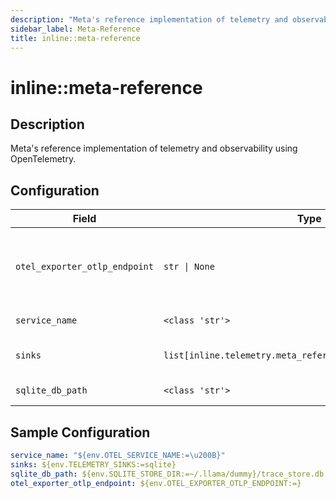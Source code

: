 ```yaml
---
description: "Meta's reference implementation of telemetry and observability using OpenTelemetry."
sidebar_label: Meta-Reference
title: inline::meta-reference
---
```


# inline::meta-reference

## Description

Meta's reference implementation of telemetry and observability using OpenTelemetry.

## Configuration

| Field | Type | Required | Default | Description |
|-------|------|----------|---------|-------------|
| `otel_exporter_otlp_endpoint` | `str \| None` | No |  | The OpenTelemetry collector endpoint URL (base URL for traces, metrics, and logs). If not set, the SDK will use OTEL_EXPORTER_OTLP_ENDPOINT environment variable. |
| `service_name` | `<class 'str'>` | No | ​ | The service name to use for telemetry |
| `sinks` | `list[inline.telemetry.meta_reference.config.TelemetrySink` | No | [&lt;TelemetrySink.SQLITE: 'sqlite'&gt;] | List of telemetry sinks to enable (possible values: otel_trace, otel_metric, sqlite, console) |
| `sqlite_db_path` | `<class 'str'>` | No | ~/.llama/runtime/trace_store.db | The path to the SQLite database to use for storing traces |

## Sample Configuration

```yaml
service_name: "${env.OTEL_SERVICE_NAME:=\u200B}"
sinks: ${env.TELEMETRY_SINKS:=sqlite}
sqlite_db_path: ${env.SQLITE_STORE_DIR:=~/.llama/dummy}/trace_store.db
otel_exporter_otlp_endpoint: ${env.OTEL_EXPORTER_OTLP_ENDPOINT:=}
```
